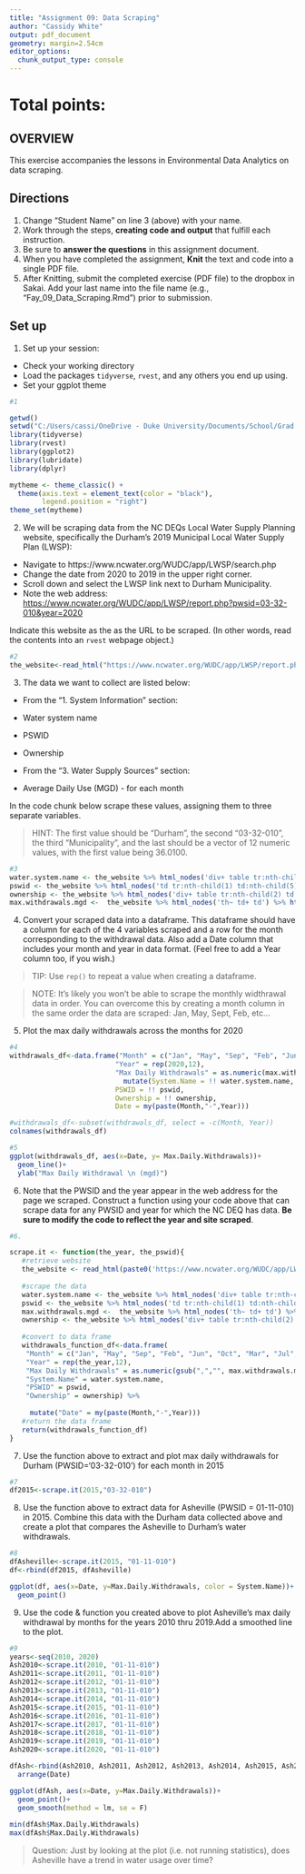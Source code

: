 ```yaml
---
title: "Assignment 09: Data Scraping"
author: "Cassidy White"
output: pdf_document
geometry: margin=2.54cm
editor_options: 
  chunk_output_type: console
---
```


# Total points:

## OVERVIEW

This exercise accompanies the lessons in Environmental Data Analytics on data scraping. 

## Directions
1. Change "Student Name" on line 3 (above) with your name.
2. Work through the steps, **creating code and output** that fulfill each instruction.
3. Be sure to **answer the questions** in this assignment document.
4. When you have completed the assignment, **Knit** the text and code into a single PDF file.
5. After Knitting, submit the completed exercise (PDF file) to the dropbox in Sakai. Add your last name into the file name (e.g., "Fay_09_Data_Scraping.Rmd") prior to submission.


## Set up 
1. Set up your session:

* Check your working directory
* Load the packages `tidyverse`, `rvest`, and any others you end up using.
* Set your ggplot theme

```r
#1

getwd()
setwd("C:/Users/cassi/OneDrive - Duke University/Documents/School/Grad School/Spring 2022/Environmental Data Analytics/Environmental_Data_Analytics_2022/Assignments")
library(tidyverse)
library(rvest)
library(ggplot2)
library(lubridate)
library(dplyr)

mytheme <- theme_classic() +
  theme(axis.text = element_text(color = "black"), 
        legend.position = "right")
theme_set(mytheme)
```

2. We will be scraping data from the NC DEQs Local Water Supply Planning website, specifically the Durham's 2019 Municipal Local Water Supply Plan (LWSP): 
 * Navigate to https://www.ncwater.org/WUDC/app/LWSP/search.php
 * Change the date from 2020 to 2019 in the upper right corner.
 * Scroll down and select the LWSP link next to Durham Municipality. 
 * Note the web address: <https://www.ncwater.org/WUDC/app/LWSP/report.php?pwsid=03-32-010&year=2020>

Indicate this website as the as the URL to be scraped. (In other words, read the contents into an
`rvest` webpage object.)

```r
#2
the_website<-read_html("https://www.ncwater.org/WUDC/app/LWSP/report.php?pwsid=03-32-010&year=2020")
```

3. The data we want to collect are listed below:

* From the "1. System Information" section:
 * Water system name
 * PSWID
 * Ownership
 
* From the "3. Water Supply Sources" section:
 * Average Daily Use (MGD) - for each month

In the code chunk below scrape these values, assigning them to three separate variables.

>HINT: The first value should be "Durham", the second "03-32-010", the third "Municipality", and the last should be a vector of 12 numeric values, with the first value being 36.0100.

```r
#3
water.system.name <- the_website %>% html_nodes('div+ table tr:nth-child(1) td:nth-child(2)') %>% html_text()
pswid <- the_website %>% html_nodes('td tr:nth-child(1) td:nth-child(5)') %>% html_text()
ownership <- the_website %>% html_nodes('div+ table tr:nth-child(2) td:nth-child(4)') %>% html_text()
max.withdrawals.mgd <-  the_website %>% html_nodes('th~ td+ td') %>% html_text()
```


4. Convert your scraped data into a dataframe. This dataframe should have a column for each of the 4 variables scraped and a row for the month corresponding to the withdrawal data. Also add a Date column that includes your month and year in data format. (Feel free to add a Year column too, if you wish.)

>TIP: Use `rep()` to repeat a value when creating a dataframe.

>NOTE: It's likely you won't be able to scrape the monthly widthrawal data in order. You can overcome this by creating a month column in the same order the data are scraped: Jan, May, Sept, Feb, etc...

5. Plot the max daily withdrawals across the months for 2020

```r
#4
withdrawals_df<-data.frame("Month" = c("Jan", "May", "Sep", "Feb", "Jun", "Oct", "Mar", "Jul", "Nov", "Apr", "Aug", "Dec"),
                          "Year" = rep(2020,12),
                          "Max Daily Withdrawals" = as.numeric(max.withdrawals.mgd)) %>%
                            mutate(System.Name = !! water.system.name,
                          PSWID = !! pswid,
                          Ownership = !! ownership,
                          Date = my(paste(Month,"-",Year)))

#withdrawals_df<-subset(withdrawals_df, select = -c(Month, Year))
colnames(withdrawals_df)

#5
ggplot(withdrawals_df, aes(x=Date, y= Max.Daily.Withdrawals))+
  geom_line()+
  ylab("Max Daily Withdrawal \n (mgd)")
```

6. Note that the PWSID and the year appear in the web address for the page we scraped. Construct a function using your code above that can scrape data for any PWSID and year for which the NC DEQ has data. **Be sure to modify the code to reflect the year and site scraped**.

```r
#6.

scrape.it <- function(the_year, the_pswid){
   #retrieve website
   the_website <- read_html(paste0('https://www.ncwater.org/WUDC/app/LWSP/report.php?','pwsid=',the_pswid,'&year=',the_year))
   
   #scrape the data
   water.system.name <- the_website %>% html_nodes('div+ table tr:nth-child(1) td:nth-child(2)') %>% html_text() 
   pswid <- the_website %>% html_nodes('td tr:nth-child(1) td:nth-child(5)') %>% html_text()
   max.withdrawals.mgd <-  the_website %>% html_nodes('th~ td+ td') %>% html_text()
   ownership <- the_website %>% html_nodes('div+ table tr:nth-child(2) td:nth-child(4)') %>% html_text()
   
   #convert to data frame
   withdrawals_function_df<-data.frame(
    "Month" = c("Jan", "May", "Sep", "Feb", "Jun", "Oct", "Mar", "Jul", "Nov", "Apr", "Aug", "Dec"),
    "Year" = rep(the_year,12),
    "Max Daily Withdrawals" = as.numeric(gsub(",","", max.withdrawals.mgd)), 
    "System.Name" = water.system.name,
    "PSWID" = pswid,
    "Ownership" = ownership) %>%
                          
     mutate("Date" = my(paste(Month,"-",Year)))
   #return the data frame
   return(withdrawals_function_df)
}


```

7. Use the function above to extract and plot max daily withdrawals for Durham (PWSID='03-32-010') for each month in 2015

```r
#7
df2015<-scrape.it(2015,"03-32-010")

```

8. Use the function above to extract data for Asheville (PWSID = 01-11-010) in 2015. Combine this data with the Durham data collected above and create a plot that compares the Asheville to Durham's water withdrawals.

```r
#8
dfAsheville<-scrape.it(2015, "01-11-010")
df<-rbind(df2015, dfAsheville)

ggplot(df, aes(x=Date, y=Max.Daily.Withdrawals, color = System.Name))+
  geom_point()
```


9. Use the code & function you created above to plot Asheville's max daily withdrawal by months for the years 2010 thru 2019.Add a smoothed line to the plot.

```r
#9
years<-seq(2010, 2020)
Ash2010<-scrape.it(2010, "01-11-010")
Ash2011<-scrape.it(2011, "01-11-010")
Ash2012<-scrape.it(2012, "01-11-010")
Ash2013<-scrape.it(2013, "01-11-010")
Ash2014<-scrape.it(2014, "01-11-010")
Ash2015<-scrape.it(2015, "01-11-010")
Ash2016<-scrape.it(2016, "01-11-010")
Ash2017<-scrape.it(2017, "01-11-010")
Ash2018<-scrape.it(2018, "01-11-010")
Ash2019<-scrape.it(2019, "01-11-010")
Ash2020<-scrape.it(2020, "01-11-010")

dfAsh<-rbind(Ash2010, Ash2011, Ash2012, Ash2013, Ash2014, Ash2015, Ash2016, Ash2017, Ash2018, Ash2019, Ash2020) %>%
  arrange(Date) 

ggplot(dfAsh, aes(x=Date, y=Max.Daily.Withdrawals))+
  geom_point()+
  geom_smooth(method = lm, se = F)
  
min(dfAsh$Max.Daily.Withdrawals)
max(dfAsh$Max.Daily.Withdrawals)
```

>Question: Just by looking at the plot (i.e. not running statistics), does Asheville have a trend in water usage over time?
